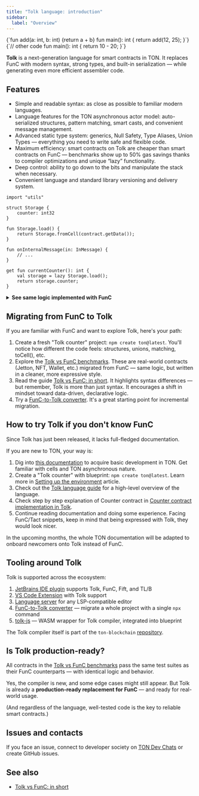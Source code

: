```yaml
---
title: "Tolk language: introduction"
sidebar:
  label: "Overview"
---
```



<InlinePlaygroundComponent client:load client:only>
  {`fun add(a: int, b: int) {return a + b}
fun main(): int {
    return add(12, 25);
}`}
</InlinePlaygroundComponent>

<InlinePlaygroundComponent client:load client:only>
  {`// other code
fun main(): int {
    return 10 - 20;
}`}
</InlinePlaygroundComponent>

**Tolk** is a next-generation language for smart contracts in TON.
It replaces FunC with modern syntax, strong types, and built-in serialization — while generating even more efficient assembler code.

## Features

- Simple and readable syntax: as close as possible to familiar modern languages.
- Language features for the TON asynchronous actor model: auto-serialized structures, pattern matching, smart casts, and convenient message management.
- Advanced static type system: generics, Null Safety, Type Aliases, Union Types — everything you need to write safe and flexible code.
- Maximum efficiency: smart contracts on Tolk are cheaper than smart contracts on FunC — benchmarks show up to 50% gas savings thanks to compiler optimizations and unique “lazy” functionality.
- Deep control: ability to go down to the bits and manipulate the stack when necessary.
- Convenient language and standard library versioning and delivery system.

```tolk
import "utils"

struct Storage {
    counter: int32
}

fun Storage.load() {
    return Storage.fromCell(contract.getData());
}

fun onInternalMessage(in: InMessage) {
    // ...
}

get fun currentCounter(): int {
    val storage = lazy Storage.load();
    return storage.counter;
}
```

<details>
  <summary><b>See same logic implemented with FunC</b></summary>

```func
#include "utils.fc";

global int ctx_counter;

int load_data() impure {
  slice cs = get_data().begin_parse();
  ctx_counter = cs~load_uint(32);
}

() recv_internal(int msg_value, cell msg_full, slice msg_body) impure {
  slice cs = msg_full.begin_parse();
  int flags = cs.load_uint(4);
  if (flags & 1) {
    return ();
  }
  ...
}

int currentCounter() method_id {
  load_data(); ;; fills global variables
  return ctx_counter;
}
```

</details>

## Migrating from FunC to Tolk

If you are familiar with FunC and want to explore Tolk, here's your path:

1. Create a fresh "Tolk counter" project: `npm create ton@latest`. You'll notice how different the code feels: structures, unions, matching, toCell(), etc.
2. Explore the [Tolk vs FunC benchmarks](https://github.com/ton-blockchain/tolk-bench). These are real-world contracts (Jetton, NFT, Wallet, etc.) migrated from FunC — same logic, but written in a cleaner, more expressive style.
3. Read the guide [Tolk vs FunC: in short](../tolk-vs-func/in-short/). It highlights syntax differences — but remember, Tolk is more than just syntax. It encourages a shift in mindset toward data-driven, declarative logic.
4. Try a [FunC-to-Tolk converter](https://github.com/ton-blockchain/convert-func-to-tolk). It's a great starting point for incremental migration.

## How to try Tolk if you don't know FunC

Since Tolk has just been released, it lacks full-fledged documentation.

If you are new to TON, your way is:

1. Dig into [this documentation](/v3/documentation/smart-contracts/overview) to acquire basic development in TON. Get familiar with cells and TON asynchronous nature.
2. Create a "Tolk counter" with blueprint: `npm create ton@latest`. Learn more in [Setting up the environment](../environment-setup/) article.
3. Check out the [Tolk language guide](../language-guide/) for a high-level overview of the language.
4. Check step by step explanation of Counter contract in [Counter contract implementation in Tolk](../counter-smart-contract/).
5. Continue reading documentation and doing some experience. Facing FunC/Tact snippets, keep in mind that being expressed with Tolk, they would look nicer.

In the upcoming months, the whole TON documentation will be adapted to onboard newcomers onto Tolk instead of FunC.

## Tooling around Tolk

Tolk is supported across the ecosystem:

1. [JetBrains IDE plugin](https://github.com/ton-blockchain/intellij-ton) supports Tolk, FunC, Fift, and TL/B
2. [VS Code Extension](https://github.com/ton-blockchain/ton-language-server) with Tolk support
3. [Language server](https://github.com/ton-blockchain/ton-language-server) for any LSP-compatible editor
4. [FunC-to-Tolk converter](https://github.com/ton-blockchain/convert-func-to-tolk) — migrate a whole project with a single `npx` command
5. [tolk-js](https://github.com/ton-blockchain/tolk-js) — WASM wrapper for Tolk compiler, integrated into blueprint

The Tolk compiler itself is part of the `ton-blockchain` [repository](https://github.com/ton-blockchain/ton).

## Is Tolk production-ready?

All contracts in the [Tolk vs FunC benchmarks](https://github.com/ton-blockchain/tolk-bench)
pass the same test suites as their FunC counterparts — with identical logic and behavior.

Yes, the compiler is new, and some edge cases might still appear.
But Tolk is already a **production-ready replacement for FunC** — and ready for real-world usage.

(And regardless of the language, well-tested code is the key to reliable smart contracts.)

## Issues and contacts

If you face an issue, connect to developer society on [TON Dev Chats](https://t.me/addlist/1r5Vcb8eljk5Yzcy) or create GitHub issues.

## See also

- [Tolk vs FunC: in short](../tolk-vs-func/in-short)
